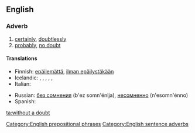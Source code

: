 ==English==

===Adverb===
{{en-adv|pos=[[without]] a [[doubt]]|-}}

# [[certainly]], [[doubtlessly]]
# [[probably]], [[no doubt]]

====Translations====
{{trans-top}}
* Finnish: [[epäilemättä]], [[ilman epäilystäkään]]
* Icelandic: {{t|is|án efa}},  {{t|is|eflaust}},  {{t|is|efalaust}},  {{t|is|vafalaust}},  {{t|is|óefað}},  {{t|is|ótvírætt}}
* Italian: {{t-|it|senza dubbio}}
{{trans-mid}}
* Russian: [[без сомнения]] (b'ez somn'énija), [[несомненно]] (n'esomn'énno)
* Spanish: {{t-|es|sin duda}}
{{trans-bottom}}

[[Category:English prepositional phrases]]
[[Category:English sentence adverbs]]

[[ta:without a doubt]]